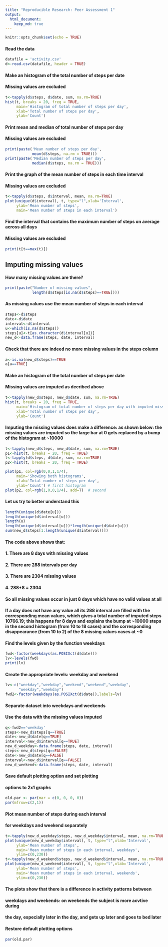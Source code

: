 ```yaml
---
title: "Reproducible Research: Peer Assessment 1"
output:
  html_document:
    keep_md: true
---
```


```r
knitr::opts_chunk$set(echo = TRUE)
```

#### Read the data

```r
datafile = 'activity.csv'
d<-read.csv(datafile, header = TRUE)
```

#### Make an histogram of the total number of steps per date
#### Missing values are excluded

```r
t<-tapply(d$steps, d$date, sum, na.rm=TRUE)
hist(t, breaks = 20, freq = TRUE,
     main='Histogram of total number of steps per day',
     xlab='Total number of steps per day',
     ylab='Count')
```

#### Print mean and median of total number of steps per day
#### Missing values are excluded
```r
print(paste('Mean number of steps per day',
            mean(d$steps, na.rm = TRUE)))
print(paste('Median number of steps per day',
            median(d$steps, na.rm = TRUE)))
```

#### Print the graph of the mean number of steps in each time interval
#### Missing values are excluded
```r
t<-tapply(d$steps, d$interval, mean, na.rm=TRUE)
plot(unique(d$interval), t, type="l",xlab='Interval',
     ylab='Mean number of steps',
     main='Mean number of steps in each interval')
```

#### Find the interval that contains the maximum number of steps on average across all days
#### Missing values are excluded
```r
print(t[t==max(t)])
```

## Imputing missing values

#### How many missing values are there?
```r
print(paste("Number of missing values",
            length(d$steps[is.na(d$steps)==TRUE])))
```

#### As missing values use the mean number of steps in each interval
```r
steps<-d$steps
date<-d$date
interval<-d$interval
u<-which(is.na(d$steps))
steps[u]<-t[as.character(d$interval[u])]
new_d<-data.frame(steps, date, interval)
```

#### Check that there are indeed no more missing values in the steps column
```r
a<-is.na(new_d$steps)==TRUE
a[a==TRUE]
```

#### Make an histogram of the total number of steps per date
#### Missing values are imputed as decribed above

```r
t<-tapply(new_d$steps, new_d$date, sum, na.rm=TRUE)
hist(t, breaks = 20, freq = TRUE,
     main='Histogram of total number of steps per day with imputed missing values',
     xlab='Total number of steps per day',
     ylab='Count')
```

#### Imputing the missing values does make a difference: as shown below: the missing values are imputed so the large bar at 0 gets replaced by a bump of the histogram at ~10000 

```r
t<-tapply(new_d$steps, new_d$date, sum, na.rm=TRUE)
p1<-hist(t, breaks = 20, freq = TRUE)
t<-tapply(d$steps, d$date, sum, na.rm=TRUE)
p2<-hist(t, breaks = 20, freq = TRUE)
```
```r
plot(p1, col=rgb(0,0,1,1/4),
     main='Showing both histograms',
     xlab='Total number of steps per day',
     ylab='Count') # first histogram
plot(p2, col=rgb(1,0,0,1/4), add=T)  # second
```

#### Let us try to better understand this

```r
length(unique(d$date[u]))
length(unique(d$interval[u]))
length(u)
length(unique(d$interval[u]))*length(unique(d$date[u]))
sum(new_d$steps[1:length(unique(d$interval))])
```

#### The code above shows that:
#### 1. There are 8 days with missing values
#### 2. There are 288 intervals per day
#### 3. There are 2304 missing values
#### 4. 288*8 = 2304

#### So all missing values occur in just 8 days which have no valid values at all

#### If a day does not have any value all its 288 interval are filled with the corresponding mean values, which gives a total number of imputed steps 10766.19; this happens for 8 days and explains the bump at ~10000 steps in the second histogram (from 10 to 18 cases) and the corresponding disappearance (from 10 to 2) of the 8 missing values cases at ~0

#### Find the levels given by the function weekdays
```r
fwd<-factor(weekdays(as.POSIXct(d$date)))
lv<-levels(fwd)
print(lv)
```

#### Create the appropriate levels: weekday and weekend
```r
lv<-c("weekday","weekday","weekend","weekend","weekday",
      "weekday","weekday")
fwd2<-factor(weekdays(as.POSIXct(d$date)),labels=lv)
```

#### Separate dataset into weekdays and weekends
#### Use the data with the missing values imputed
```r
q<-fwd2=='weekday'
steps<-new_d$steps[q==TRUE]
date<-new_d$date[q==TRUE]
interval<-new_d$interval[q==TRUE]
new_d_weekday<-data.frame(steps, date, interval)
steps<-new_d$steps[q==FALSE]
date<-new_d$date[q==FALSE]
interval<-new_d$interval[q==FALSE]
new_d_weekend<-data.frame(steps, date, interval)
```

#### Save default plotting option and set plotting
#### options to 2x1 graphs
```r
old.par <- par(mar = c(0, 0, 0, 0))
par(mfrow=c(2,1))
```

#### Plot mean number of steps during each interval
#### for weekdays and weekend separately
```r
t<-tapply(new_d_weekday$steps, new_d_weekday$interval, mean, na.rm=TRUE)
plot(unique(new_d_weekday$interval), t, type="l",xlab='Interval',
     ylab='Mean number of steps',
     main='Mean number of steps in each interval, weekdays',
     ylim=c(0,230))
t<-tapply(new_d_weekend$steps, new_d_weekend$interval, mean, na.rm=TRUE)
plot(unique(new_d_weekend$interval), t, type="l",xlab='Interval',
     ylab='Mean number of steps',
     main='Mean number of steps in each interval, weekends',
     ylim=c(0,230))
```

#### The plots show that there is a difference in activity patterns between
#### weekdays and weekends: on weekends the subject is more acvtive during
#### the day, especially later in the day, and gets up later and goes to bed later

#### Restore default plotting options
```r
par(old.par)
```



